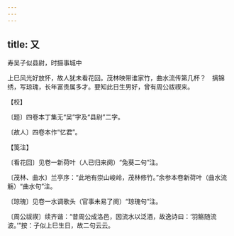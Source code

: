 ```yaml
---
---
---
```

title: 又
---



寿吴子似县尉，时摄事城中





上巳风光好放怀，故人犹未看花回。茂林映带谁家竹，曲水流传第几杯？　摛锦绣，写琼瑰，长年富贵属多才。要知此日生男好，曾有周公祓禊来。





【校】


〔题〕四卷本丁集无“吴”字及“县尉”二字。

〔故人〕四卷本作“忆君”。





【笺注】


〔看花回〕见卷一新荷叶（人已归来阕）“兔葵二句”注。

〔茂林、曲水〕兰亭序：“此地有崇山峻岭，茂林修竹。”余参本卷新荷叶（曲水流觞）“曲水句”注。

〔琼瑰〕见卷一水调歌头（官事未易了阕）“琼瑰句”注。

〔周公祓禊〕续齐谐：“昔周公成洛邑，因流水以泛酒，故逸诗曰：‘羽觞随流波。’”按：子似上巳生日，故二句云云。